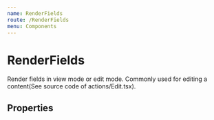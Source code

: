 ```yaml
---
name: RenderFields
route: /RenderFields
menu: Components
---
```



# RenderFields

Render fields in view mode or edit mode. Commonly used for editing a content(See source code of actions/Edit.tsx).

## Properties
<Props table={true} isToggle={true} of={RenderFields} />
